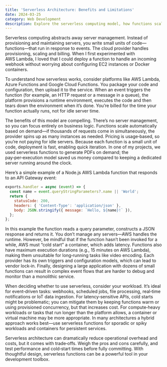 ```yaml
---
title: 'Serverless Architecture: Benefits and Limitations'
date: 2024-03-25
category: Web Development
description: Explore the serverless computing model, how functions scale automatically, and the trade‑offs to consider before adopting serverless architecture.
---
```

Serverless computing abstracts away server management.  Instead of provisioning and maintaining servers, you write small units of code—functions—that run in response to events.  The cloud provider handles provisioning, scaling and billing.  When I first experimented with AWS Lambda, I loved that I could deploy a function to handle an incoming webhook without worrying about configuring EC2 instances or Docker containers.

To understand how serverless works, consider platforms like AWS Lambda, Azure Functions and Google Cloud Functions.  You package your code and configuration, then upload it to the service.  When an event triggers the function (for example, an HTTP request or a message in a queue), the platform provisions a runtime environment, executes the code and then tears down the environment when it’s done.  You’re billed for the time your function actually runs, not for idle server time.

The benefits of this model are compelling.  There’s no server management, so you can focus entirely on business logic.  Functions scale automatically based on demand—if thousands of requests come in simultaneously, the provider spins up as many instances as needed.  Pricing is usage‑based, so you’re not paying for idle servers.  Because each function is a small unit of code, deployment is fast, enabling quick iteration.  In one of my projects, we used serverless functions to generate PDFs on demand; the pay‑per‑execution model saved us money compared to keeping a dedicated server running around the clock.

Here’s a simple example of a Node.js AWS Lambda function that responds to an API Gateway event:

```js
exports.handler = async (event) => {
  const name = event.queryStringParameters?.name || 'World';
  return {
    statusCode: 200,
    headers: { 'Content-Type': 'application/json' },
    body: JSON.stringify({ message: `Hello, ${name}!` }),
  };
};
```

In this example the function reads a query parameter, constructs a JSON response and returns it.  You don’t manage any servers—AWS handles the runtime.  However, be mindful that if the function hasn’t been invoked for a while, AWS must “cold start” a container, which adds latency.  Functions also have maximum execution durations (e.g., 15 minutes on AWS Lambda), making them unsuitable for long‑running tasks like video encoding.  Each provider has its own triggers and configuration models, which can lead to vendor lock‑in.  Finally, designing a large application with dozens of small functions can result in complex event flows that are harder to debug and monitor than a monolithic service.

When deciding whether to use serverless, consider your workload.  It’s ideal for event‑driven tasks: webhooks, scheduled jobs, file processing, real‑time notifications or IoT data ingestion.  For latency‑sensitive APIs, cold starts might be problematic; you can mitigate them by keeping functions warm or using provisioned concurrency, but that increases cost.  For compute‑heavy workloads or tasks that run longer than the platform allows, a container or virtual machine may be more appropriate.  In many architectures a hybrid approach works best—use serverless functions for sporadic or spiky workloads and containers for persistent services.

Serverless architecture can dramatically reduce operational overhead and costs, but it comes with trade‑offs.  Weigh the pros and cons carefully, and test performance and cold‑start times before fully committing.  With thoughtful design, serverless functions can be a powerful tool in your development toolbox.